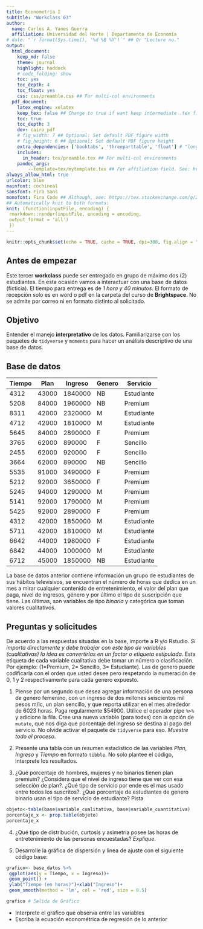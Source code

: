 ```yaml
---
title: Econometría I
subtitle: "Workclass 03"
author:
  name: Carlos A. Yanes Guerra
  affiliation: Universidad del Norte | Departamento de Economía
# date: "`r format(Sys.time(), '%d %B %Y')`" ## Or "Lecture no."
output: 
  html_document:
    keep_md: false
    theme: journal
    highlight: haddock
    # code_folding: show
    toc: yes
    toc_depth: 4
    toc_float: yes
    css: css/preamble.css ## For multi-col environments
  pdf_document:
    latex_engine: xelatex
    keep_tex: false ## Change to true if want keep intermediate .tex file
    toc: true
    toc_depth: 3
    dev: cairo_pdf
    # fig_width: 7 ## Optional: Set default PDF figure width
    # fig_height: 6 ## Optional: Set default PDF figure height
    extra_dependencies: ['booktabs', 'threeparttable', 'float'] # "longtable"
    includes:
      in_header: tex/preamble.tex ## For multi-col environments
    pandoc_args:
        --template=tex/mytemplate.tex ## For affiliation field. See: https://bit.ly/2T191uZ
always_allow_html: true
urlcolor: blue
mainfont: cochineal
sansfont: Fira Sans
monofont: Fira Code ## Although, see: https://tex.stackexchange.com/q/294362
## Automatically knit to both formats:
knit: (function(inputFile, encoding) {
 rmarkdown::render(inputFile, encoding = encoding, 
 output_format = 'all') 
 })
---
```


```r
knitr::opts_chunk$set(echo = TRUE, cache = TRUE, dpi=300, fig.align = "center")
```

## Antes de empezar

Este tercer **workclass** puede ser entregado en grupo de máximo dos (2) estudiantes. En esta ocasión vamos a interactuar con una base de datos (ficticia). El tiempo para entrega es de _1 hora y 40 minutos_. El formato de recepción solo es en word o pdf en la carpeta del curso de **Brightspace**. No se admite por correo ni en formato distinto al solicitado.

## Objetivo

Entender el manejo **interpretativo** de los datos. Familiarizarse con los paquetes de `tidyverse` y `moments` para hacer un análisis descriptivo de una base de datos.

## Base de datos

  | Tiempo    | Plan   | Ingreso | Genero | Servicio  |
  |-----------|--------|---------|--------|-----------|
  | 4312      | 43000  | 1840000 | NB     | Estudiante|
  | 5208      | 84000  | 1960000 | NB     | Premium   |
  | 8311      | 42000  | 2320000 | M      | Estudiante|
  | 4712      | 42000  | 1810000 | M      | Estudiante|
  | 5645      | 84000  | 2890000 | F      | Premium   |
  | 3765      | 62000  |  890000 | F      | Sencillo  |
  | 2455      | 62000  |  920000 | F      | Sencillo  |
  | 3664      | 62000  |  890000 | NB     | Sencillo  |
  | 5535      | 91000  | 3490000 | F      | Premium   |
  | 5212      | 92000  | 3650000 | F      | Premium   |
  | 5245      | 94000  | 1290000 | M      | Premium   |
  | 5141      | 92000  | 1790000 | M      | Premium   |
  | 5425      | 92000  | 2890000 | F      | Premium   |
  | 4312      | 42000  | 1850000 | M      | Estudiante|
  | 5711      | 42000  | 1810000 | M      | Estudiante|
  | 6642      | 44000  | 1980000 | F      | Estudiante|
  | 6842      | 44000  | 1000000 | M      | Estudiante|
  | 6712      | 45000  | 1850000 | NB     | Estudiante|

La base de datos anterior contiene información un grupo de estudiantes de sus hábitos televisivos, se encuentran el número de horas que dedica en un mes a mirar cualquier contenido de entretenimiento, el valor del plan que paga, nivel de ingresos, género y por último el tipo de suscripción que tiene. Las últimas, son variables de tipo *binaria* y categórica que toman valores cualitativos.

## Preguntas y solicitudes

De acuerdo a las respuestas situadas en la base, importe a R y/o Rstudio. _Si importa directamente y debe trabajar con este tipo de variables (cualitativas) la idea es convertirlas en un factor o etiqueta estipulada._ Esta etiqueta de cada variable cualitativa debe tomar un número o clasificación. Por ejemplo: (1=Premium, 2=  Sencillo, 3= Estudiante). Las de genero puede codificarla con el orden que usted desee pero respetando la numeración de 0, 1 y 2 respectivamente para cada genero expuesto.

1. Piense por un segundo que desea agregar información de una persona de genero femenino, con un ingreso de dos millones seiscientos mil pesos m/lc, un plan sencillo, y que reporta utilizar en el mes alrededor de 6023 horas. Paga regularmente $54900. Utilice el operador pipe `%>%` y adicione la fila. Cree una nueva variable (para todxs) con la opción de `mutate`, que nos diga que porcentaje del ingreso se destina al pago del servicio. No olvide activar el paquete de `tidyverse` para eso. _Muestre todo el proceso_. 

2. Presente una tabla con un resumen estadístico de las variables _Plan_, _Ingreso_ y _Tiempo_ en formato `tibble`. No solo plantee el código, interprete los resultados.

3. ¿Qué porcentaje de hombres, mujeres y no binarios tienen plan premium? ¿Considera que el nivel de ingreso tiene que ver con esa selección de plan?. ¿Qué tipo de servicio por ende es el mas usado entre todos los suscritos?. ¿Qué porcentaje de estudiantes de genero binario usan el tipo de servicio de estudiante? Pista

```r
objeto<-table(base$variable_cualitativa, base$variable_cuantitativa)
porcentaje_x <- prop.table(objeto)
porcentaje_x
```

4. ¿Qué tipo de distribución, curtosis y asimetría posee las horas de entretenimiento de las personas encuestadas? _Explique._

5. Desarrolle la gráfica de dispersión y linea de ajuste con el siguiente código base:

```r
grafico<- base_datos %>%
 ggplot(aes(y = Tiempo, x = Ingreso))+
 geom_point() +
 ylab("Tiempo (en horas)")+xlab("Ingreso")+
 geom_smooth(method = 'lm', col = 'red', size = 0.5)

grafico # Salida de Gráfico
```

- Interprete el gráfico que observa entre las variables
- Escriba la ecuación econométrica de regresión de lo anterior
